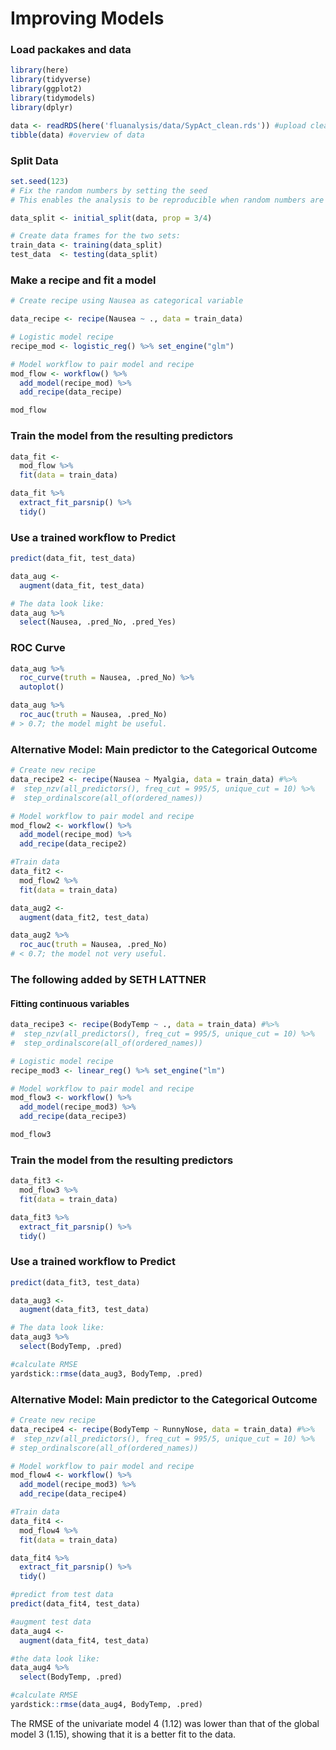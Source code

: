# Improving Models

### Load packakes and data

```r
library(here)
library(tidyverse)
library(ggplot2)
library(tidymodels)
library(dplyr)

data <- readRDS(here('fluanalysis/data/SypAct_clean.rds')) #upload cleaned data
tibble(data) #overview of data

```

### Split Data

```r
set.seed(123)
# Fix the random numbers by setting the seed 
# This enables the analysis to be reproducible when random numbers are used 

data_split <- initial_split(data, prop = 3/4)

# Create data frames for the two sets:
train_data <- training(data_split)
test_data  <- testing(data_split)

```

### Make a recipe and fit a model

```r
# Create recipe using Nausea as categorical variable

data_recipe <- recipe(Nausea ~ ., data = train_data)

# Logistic model recipe
recipe_mod <- logistic_reg() %>% set_engine("glm")

# Model workflow to pair model and recipe 
mod_flow <- workflow() %>% 
  add_model(recipe_mod) %>% 
  add_recipe(data_recipe)

mod_flow
```

### Train the model from the resulting predictors

```r
data_fit <- 
  mod_flow %>% 
  fit(data = train_data)

data_fit %>% 
  extract_fit_parsnip() %>% 
  tidy()

```

### Use a trained workflow to Predict

```r
predict(data_fit, test_data)

data_aug <- 
  augment(data_fit, test_data)

# The data look like: 
data_aug %>%
  select(Nausea, .pred_No, .pred_Yes)

```

### ROC Curve

```r
data_aug %>% 
  roc_curve(truth = Nausea, .pred_No) %>% 
  autoplot()

data_aug %>% 
  roc_auc(truth = Nausea, .pred_No)
# > 0.7; the model might be useful. 
```

### Alternative Model: Main predictor to the Categorical Outcome

```r

# Create new recipe
data_recipe2 <- recipe(Nausea ~ Myalgia, data = train_data) #%>%
#  step_nzv(all_predictors(), freq_cut = 995/5, unique_cut = 10) %>%
#  step_ordinalscore(all_of(ordered_names))

# Model workflow to pair model and recipe 
mod_flow2 <- workflow() %>% 
  add_model(recipe_mod) %>% 
  add_recipe(data_recipe2)

#Train data
data_fit2 <- 
  mod_flow2 %>% 
  fit(data = train_data)

data_aug2 <- 
  augment(data_fit2, test_data)

data_aug2 %>% 
  roc_auc(truth = Nausea, .pred_No)
# < 0.7; the model not very useful. 

```


### The following added by SETH LATTNER

#### Fitting continuous variables

```r
data_recipe3 <- recipe(BodyTemp ~ ., data = train_data) #%>%
#  step_nzv(all_predictors(), freq_cut = 995/5, unique_cut = 10) %>%
#  step_ordinalscore(all_of(ordered_names))

# Logistic model recipe
recipe_mod3 <- linear_reg() %>% set_engine("lm")

# Model workflow to pair model and recipe 
mod_flow3 <- workflow() %>% 
  add_model(recipe_mod3) %>% 
  add_recipe(data_recipe3)

mod_flow3
```

### Train the model from the resulting predictors

```r
data_fit3 <- 
  mod_flow3 %>% 
  fit(data = train_data)

data_fit3 %>% 
  extract_fit_parsnip() %>% 
  tidy()

```

### Use a trained workflow to Predict

```r
predict(data_fit3, test_data)

data_aug3 <- 
  augment(data_fit3, test_data)

# The data look like: 
data_aug3 %>%
  select(BodyTemp, .pred)

```
```r
#calculate RMSE
yardstick::rmse(data_aug3, BodyTemp, .pred)
```


### Alternative Model: Main predictor to the Categorical Outcome

```r

# Create new recipe
data_recipe4 <- recipe(BodyTemp ~ RunnyNose, data = train_data) #%>%
#  step_nzv(all_predictors(), freq_cut = 995/5, unique_cut = 10) %>%
# step_ordinalscore(all_of(ordered_names))

# Model workflow to pair model and recipe 
mod_flow4 <- workflow() %>% 
  add_model(recipe_mod3) %>% 
  add_recipe(data_recipe4)

#Train data
data_fit4 <- 
  mod_flow4 %>% 
  fit(data = train_data)

data_fit4 %>% 
  extract_fit_parsnip() %>% 
  tidy()
```

```r
#predict from test data
predict(data_fit4, test_data)

#augment test data
data_aug4 <- 
  augment(data_fit4, test_data)

#the data look like:
data_aug4 %>%
  select(BodyTemp, .pred)

```
```r
#calculate RMSE
yardstick::rmse(data_aug4, BodyTemp, .pred)
```
The RMSE of the univariate model 4 (1.12) was lower than that of the global model 3 (1.15), showing that it is a better fit to the data.
